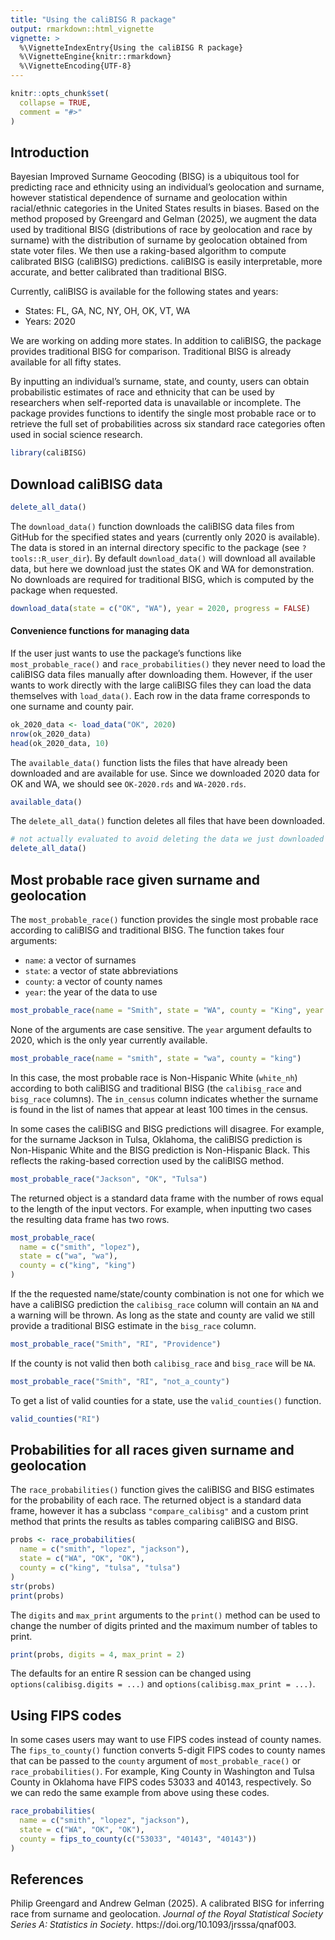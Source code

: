 ```yaml
---
title: "Using the caliBISG R package"
output: rmarkdown::html_vignette
vignette: >
  %\VignetteIndexEntry{Using the caliBISG R package}
  %\VignetteEngine{knitr::rmarkdown}
  %\VignetteEncoding{UTF-8}
---
```


```r
knitr::opts_chunk$set(
  collapse = TRUE,
  comment = "#>"
)
```

## Introduction

Bayesian Improved Surname Geocoding (BISG) is a ubiquitous tool for predicting
race and ethnicity using an individual’s geolocation and surname, however
statistical dependence of surname and geolocation within racial/ethnic
categories in the United States results in biases. Based on the method proposed
by Greengard and Gelman (2025), we augment the data used by traditional BISG
(distributions of race by geolocation and race by surname) with the distribution
of surname by geolocation obtained from state voter files. We then use a
raking-based algorithm to compute calibrated BISG (caliBISG) predictions.
caliBISG is easily interpretable, more accurate, and better calibrated than
traditional BISG.

Currently, caliBISG is available for the following states and years:

- States: FL, GA, NC, NY, OH, OK, VT, WA
- Years: 2020

We are working on adding more states. In addition to caliBISG, the package
provides traditional BISG for comparison. Traditional BISG is already available
for all fifty states.

By inputting an individual’s surname, state, and county, users can obtain
probabilistic estimates of race and ethnicity that can be used by researchers
when self-reported data is unavailable or incomplete. The package provides
functions to identify the single most probable race or to retrieve the full set
of probabilities across six standard race categories often used in social
science research.


```r
library(caliBISG)
```

## Download caliBISG data


```r
delete_all_data()
```

The `download_data()` function downloads the caliBISG data files from GitHub for
the specified states and years (currently only 2020 is available). The data is
stored in an internal directory specific to the package (see
`?tools::R_user_dir`). By default `download_data()` will download all available
data, but here we download just the states OK and WA for demonstration. No
downloads are required for traditional BISG, which is computed by the package
when requested.

```r
download_data(state = c("OK", "WA"), year = 2020, progress = FALSE) 
```


#### Convenience functions for managing data

If the user just wants to use the package's functions like
`most_probable_race()` and `race_probabilities()` they never need to load the
caliBISG data files manually after downloading them. However, if the user wants
to work directly with the large caliBISG files they can load the data themselves
with `load_data()`. Each row in the data frame corresponds to one surname and
county pair.

```r
ok_2020_data <- load_data("OK", 2020)
nrow(ok_2020_data)
head(ok_2020_data, 10)
```

The `available_data()` function lists the files that have already been
downloaded and are available for use. Since we downloaded 2020 data for OK and
WA, we should see `OK-2020.rds` and `WA-2020.rds`.

```r
available_data()
```

The `delete_all_data()` function deletes all files that have been downloaded.

```r
# not actually evaluated to avoid deleting the data we just downloaded
delete_all_data()
```


## Most probable race given surname and geolocation

The `most_probable_race()` function provides the single most probable race
according to caliBISG and traditional BISG. The function takes four arguments:

- `name`: a vector of surnames
- `state`: a vector of state abbreviations
- `county`: a vector of county names
- `year`: the year of the data to use


```r
most_probable_race(name = "Smith", state = "WA", county = "King", year = 2020)
```

None of the arguments are case sensitive. The `year` argument defaults to 2020,
which is the only year currently available. 

```r
most_probable_race(name = "smith", state = "wa", county = "king")
```

In this case, the most probable race is Non-Hispanic White (`white_nh`)
according to both caliBISG and traditional BISG (the `calibisg_race` and
`bisg_race` columns). The `in_census` column indicates whether the surname is
found in the list of names that appear at least 100 times in the census.

In some cases the caliBISG and BISG predictions will disagree. For example, for
the surname Jackson in Tulsa, Oklahoma, the caliBISG prediction is Non-Hispanic
White and the BISG prediction is Non-Hispanic Black. This reflects the
raking-based correction used by the caliBISG method.

```r
most_probable_race("Jackson", "OK", "Tulsa")
```

The returned object is a standard data frame with the number of rows equal to
the length of the input vectors. For example, when inputting two cases the 
resulting data frame has two rows. 

```r
most_probable_race(
  name = c("smith", "lopez"), 
  state = c("wa", "wa"), 
  county = c("king", "king")
)
```

If the the requested name/state/county combination is not one for which we have
a caliBISG prediction the `calibisg_race` column will contain an `NA` and a
warning will be thrown. As long as the state and county are valid we still
provide a traditional BISG estimate in the `bisg_race` column. 

```r
most_probable_race("Smith", "RI", "Providence")
```

If the county is not valid then both `calibisg_race` and `bisg_race` will be `NA`.

```r
most_probable_race("Smith", "RI", "not_a_county")
```

To get a list of valid counties for a state, use the `valid_counties()` function.

```r
valid_counties("RI")
```

## Probabilities for all races given surname and geolocation

The `race_probabilities()` function gives the caliBISG and BISG estimates for
the probability of each race. The returned object is a standard data frame, 
however it has a subclass `"compare_calibisg"` and a custom print method that 
prints the results as tables comparing caliBISG and BISG. 

```r
probs <- race_probabilities(
  name = c("smith", "lopez", "jackson"), 
  state = c("WA", "OK", "OK"), 
  county = c("king", "tulsa", "tulsa")
)
str(probs)
print(probs)
```

The `digits` and `max_print` arguments to the `print()` method can be used to
change the number of digits printed and the maximum number of tables to print.

```r
print(probs, digits = 4, max_print = 2)
```

The defaults for an entire R session can be changed using
`options(calibisg.digits = ...)` and `options(calibisg.max_print = ...)`.

## Using FIPS codes

In some cases users may want to use FIPS codes instead of county names. The
`fips_to_county()` function converts 5-digit FIPS codes to county names that 
can be passed to the `county` argument of `most_probable_race()` or 
`race_probabilities()`. For example, King County in Washington and Tulsa County
in Oklahoma have FIPS codes 53033 and 40143, respectively. So we can redo
the same example from above using these codes. 

```r
race_probabilities(
  name = c("smith", "lopez", "jackson"), 
  state = c("WA", "OK", "OK"), 
  county = fips_to_county(c("53033", "40143", "40143"))
)
```
## References

Philip Greengard and Andrew Gelman (2025). A calibrated BISG for inferring race
from surname and geolocation.
*Journal of the Royal Statistical Society Series A: Statistics in Society*.
https://doi.org/10.1093/jrsssa/qnaf003.
